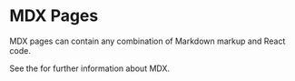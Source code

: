 
# MDX Pages

MDX pages can contain any combination of Markdown markup and React code.

See the <Link href="https://mdxjs.com/" text="MDX website" targetBlank/> for
further information about MDX.

<Example
  Component={MdxComp}
  code={MdxCode}
  language="mdx"
/>
